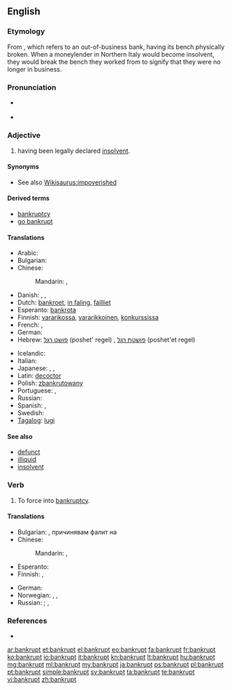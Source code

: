 ==English==

===Etymology===
From {{etyl|it}} {{term||lang=it|banca rotta}}, which refers to an out-of-business bank, having its bench physically broken. When a moneylender in Northern Italy would become insolvent, they would break the bench they worked from to signify that they were no longer in business.

===Pronunciation===
* {{a|UK}} {{IPA|/ˈbæŋ.kɹəpt/|/ˈbæŋ.kɹʌpt/}}
* {{a|US}} {{IPA|/ˈbæŋk.ɹəpt/|/ˈbæŋk.ɹʌpt/}}

===Adjective===
{{en-adj}}

# having been legally declared [[insolvent]].

====Synonyms====
* See also [[Wikisaurus:impoverished]]

====Derived terms====
* [[bankruptcy]]
* [[go bankrupt]]

====Translations====
{{trans-top|having been legally declared [[insolvent]]}}
* Arabic: {{t|ar|مفلس|tr=múflis}}
* Bulgarian: {{t+|bg|банкрут|tr=bankrut}}
* Chinese:
*: Mandarin: {{t-|cmn|破產|alt=破產著|sc=Hani}}, {{t-|cmn|破产|alt=破产着|tr=pòchǎnzhe|sc=Hani}}
* Danish: {{t|da|bankerot}}, {{t-|da|fallit}}, {{t-|da|konkurs}}
* Dutch: [[bankroet]], [[in faling]], [[failliet]]
* Esperanto: [[bankrota]]
* Finnish: [[vararikko|vararikossa]], [[vararikkoinen]], [[konkurssi|konkurssissa]]
* French: {{t+|fr|faillite|alt=en faillite}}, {{t+|fr|failli}}
* German: {{t+|de|bankrott}}
* Hebrew: [[פושט רגל]] (poshet' regel) {{m}}, [[פושטת רגל]] (poshet'et regel) {{f}}
{{trans-mid}}
* Icelandic: {{t|is|gjaldþrota}}
* Italian: {{t+|it|fallito}}
* Japanese: {{t|ja|破産|alt=破産した|tr=はさんした, hasan-shita}}, {{t-|ja|倒産|alt=倒産した|tr=とうさんした, tōsan-shita}}, {{t|ja|破綻|alt=破綻した|tr=はたんした, hatan-shita}}
* Latin: [[decoctor]]
* Polish: [[zbankrutowany]] {{m}}
* Portuguese: {{t|pt|bancarrota|f}}, {{t|pt|falido}}
* Russian: {{t+|ru|банкрот|tr=bankrót}}
* Spanish: {{t-|es|quebrado}}, {{t-|es|arruinado}}
* Swedish: {{t|sv|bankrutt}}
* [[Tagalog]]: [[lugi]]
{{trans-bottom}}

====See also====
* [[defunct]]
* [[illiquid]]
* [[insolvent]]

===Verb===
{{en-verb|bankrupts|bankrupting|bankrupted|bankrupted}}

# {{transitive}} To force into [[bankruptcy]].

====Translations====
{{trans-top|force into bankruptcy}}
* Bulgarian: {{t|bg|разорявам}}, причинявам фалит на
* Chinese:
*: Mandarin: {{t-|cmn|破產|sc=Hani}}, {{t-|cmn|破产|tr=pòchǎn|sc=Hani}}
* Esperanto: {{t|eo|bankroti}}
* Finnish: {{t+|fi|pakottaa}} {{t+|fi|konkurssi|alt=konkurssiin}}, {{t+|fi|saattaa}} {{t+|fi|konkurssi|alt=konkurssiin}}
{{trans-mid}}
* German: {{l|de|in}} {{l|de|den}} {{l|de|Konkurs}} {{t+|de|treiben}}
* Norwegian: {{t-|no|konkurs}}, {{t|no|bankerott}}, {{t-|no|insolvent}}
* Russian: {{t|ru|обанкротить|tr=obankrótit'}} {{pf.}}; {{t|ru|разорять|tr=razor'át'}} {{impf}}, {{t|ru|разорить|tr=razorít'}} {{pf.}}
{{trans-bottom}}

===References===
* {{R:BBS}}

[[ar:bankrupt]]
[[et:bankrupt]]
[[el:bankrupt]]
[[eo:bankrupt]]
[[fa:bankrupt]]
[[fr:bankrupt]]
[[ko:bankrupt]]
[[io:bankrupt]]
[[it:bankrupt]]
[[kn:bankrupt]]
[[lt:bankrupt]]
[[hu:bankrupt]]
[[mg:bankrupt]]
[[ml:bankrupt]]
[[my:bankrupt]]
[[ja:bankrupt]]
[[ps:bankrupt]]
[[pl:bankrupt]]
[[pt:bankrupt]]
[[simple:bankrupt]]
[[sv:bankrupt]]
[[ta:bankrupt]]
[[te:bankrupt]]
[[vi:bankrupt]]
[[zh:bankrupt]]
